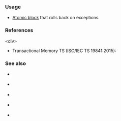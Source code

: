 {{cpp/keyword/title|{{tt|atomic_cancel}} {{mark since tm ts}}}}
{{cpp/keyword/navbar}}

===Usage===
* [[cpp/language/transactional_memory#Atomic_blocks|Atomic block]] that rolls back on exceptions {{mark since tm ts}}

===References===
&lt;div&gt;
* Transactional Memory TS (ISO/IEC TS 19841:2015): 
{{ref std|section=6.10|title=Atomic statement|id=stmt.tx}}
{{ref std end}}

===See also===
* {{rlpt|atomic_commit}} {{mark since tm ts}}
* {{rlpt|atomic_noexcept}} {{mark since tm ts}}
* {{rlpt|synchronized}} {{mark since tm ts}}
* {{rlpt|transaction_safe}} {{mark since tm ts}}
* {{rlpt|transaction_safe_dynamic}} {{mark since tm ts}}